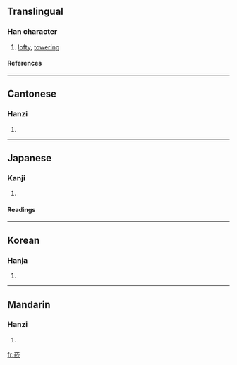 {{see|崟|嵚}}

==Translingual==
===Han character===
{{Han char|rn=46|rad=山|as=12|sn=15|four=2218<sub>2</sub>|canj=山金弓人 (UCNO)}}
# [[lofty]], [[towering]]
====References====
{{Han ref|kx=0319.320|dkj=08464|dj=0619.380|hdz=10798.120|uh=5D94|ud=23956|bh=BC6B|bd=48235}}
----
==Cantonese==
===Hanzi===
{{yue-hanzi|jyut=|y=yam1}}
# {{defn|Cantonese}}
----
==Japanese==
===Kanji===
{{ja-kanji|grade=|rs=山12}}
# {{defn|Japanese}} 
====Readings====
{{ja-readings|on=[[きん]] (kin), [[こん]] (kon), [[けん]] (ken), [[かん]] (kan)|kun=[[けわしいさま]] (kewashiisama)}}
----
==Korean==
===Hanja===
{{ko-hanja|hangeul=금|rv=geum|mr=kŭm}}
# {{defn|Korean}}
----
==Mandarin==
===Hanzi===
{{cmn-hanzi|sim=嵚|pin=[[qīn]] ([[qin1]])|wg=ch'in<sup>1</sup>}}
# {{defn|Mandarin}}

[[fr:嶔]]